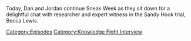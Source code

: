 {{DEFAULTSORT:
    #_EPISODE_0713:Chatting With Becca Lewis
}}{{Episode
    | title           = Chatting With Becca Lewis
    | caption         = [https://knowledgefight.libsyn.com/713-chatting-with-becca-lewis Listen to this episode on Libsyn]
    | episodeNumber   = 713
    | length          = 01:25:23
    | airDate         = August 9, 2022
    | episodeType     = [[:Category:Knowledge Fight Interview|Knowledge Fight Interview]]
    | previousEpisode = [[712: The Decompression Session]]
    | nextEpisode     = [[714: Trial Recap, Part 1]]
}}

{{Stub}}

Today, Dan and Jordan continue Sneak Week as they sit down for a delightful chat with researcher and expert witness in the Sandy Hook trial, Becca Lewis.

[[Category:Episodes]]
[[Category:Knowledge Fight Interview]]
